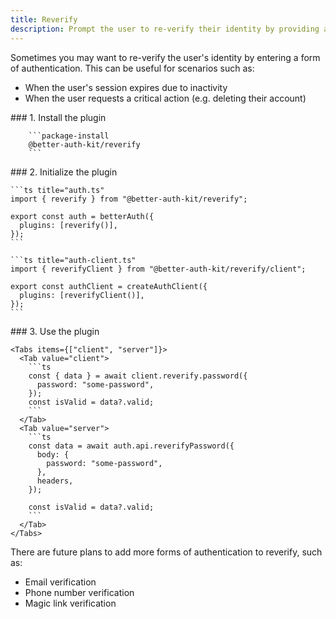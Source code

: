 ```yaml
---
title: Reverify
description: Prompt the user to re-verify their identity by providing a form of authentication for revalidation.
---
```


<GithubButton url="https://github.com/ping-maxwell/better-auth-kit/tree/main/packages/plugins/reverify" />
<NpmButton url="https://www.npmjs.com/package/@better-auth-kit/reverify" />

Sometimes you may want to re-verify the user's identity by entering a form of authentication. This can be useful for scenarios such as:

- When the user's session expires due to inactivity
- When the user requests a critical action (e.g. deleting their account)

<Steps>
  <Step>
        ### 1. Install the plugin

        ```package-install
        @better-auth-kit/reverify
        ```
  </Step>

  <Step>
    ### 2. Initialize the plugin

    ```ts title="auth.ts"
    import { reverify } from "@better-auth-kit/reverify";

    export const auth = betterAuth({
      plugins: [reverify()],
    });
    ```

    ```ts title="auth-client.ts"
    import { reverifyClient } from "@better-auth-kit/reverify/client";

    export const authClient = createAuthClient({
      plugins: [reverifyClient()],
    });
    ```
  </Step>
  <Step>
    ### 3. Use the plugin

    <Tabs items={["client", "server"]}>
      <Tab value="client">
        ```ts
        const { data } = await client.reverify.password({
          password: "some-password",
        });
        const isValid = data?.valid;
        ```
      </Tab>
      <Tab value="server">
        ```ts
        const data = await auth.api.reverifyPassword({
          body: {
            password: "some-password",
          },
          headers,
        });

        const isValid = data?.valid;
        ```
      </Tab>
    </Tabs>
  </Step>
</Steps>

<div className="h-10" />

There are future plans to add more forms of authentication to reverify, such as:

- Email verification
- Phone number verification
- Magic link verification